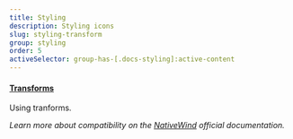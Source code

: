 ```yaml
---
title: Styling
description: Styling icons
slug: styling-transform
group: styling
order: 5
activeSelector: group-has-[.docs-styling]:active-content
---
```


#### [Transforms](https://tailwindcss.com/docs/scale)
Using tranforms.

_Learn more about compatibility on the [NativeWind](https://www.nativewind.dev/core-concepts/states) official documentation._

